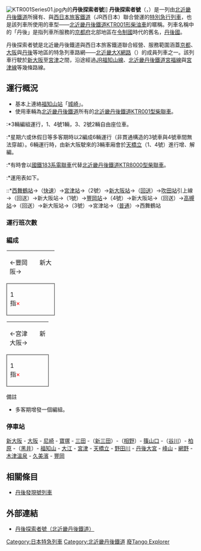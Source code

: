 [[File:KTR001Series01.jpg|thumb]]內的'''丹後探索者號''']]
'''丹後探索者號'''（{{lang-ja|タンゴエクスプローラー}}，{{lang-en|Tango Explorer}}）是一列由[[北近畿丹後鐵道|北近畿丹後鐵道]]所擁有、與[[西日本旅客鐵道|西日本旅客鐵道]]（JR西日本）聯合營運的[[特別急行列車|特別急行列車]]，也是該列車所使用的車型——[[北近畿丹後鐵道KTR001形柴油車|北近畿丹後鐵道KTR001形柴油車]]的暱稱。列車名稱中的「丹後」是指列車所服務的[[京都府|京都府]]北部地區在[[令制國|令制國]]時代的舊名，[[丹後國|丹後國]]。

丹後探索者號是北近畿丹後鐵道與西日本旅客鐵道聯合經營、服務範圍涵蓋[[京都市|京都]]、[[大阪市|大阪]]與[[丹後|丹後]]等地區的特急列車路網——[[北近畿大X網路|北近畿大X網路]]（{{lang|ja|北近畿ビッグXネットワーク}}）的成員列車之一。該列車行駛於[[新大阪站|新大阪]]至[[宮津站|宮津]]之間，沿途經過[[福知山線|JR福知山線]]、[[北近畿丹後鐵道|北近畿丹後鐵道]][[宮福線|宮福線]]與[[宮津線|宮津線]]等幾條路線。

==運行概況==
*基本上連絡[[福知山站|福知山站]]「[[城崎_(列車)|城崎]]」。
*使用車輛為[[北近畿丹後鐵道|北近畿丹後鐵道]]所有的[[北近畿丹後鐵道KTR001型柴聯車|北近畿丹後鐵道KTR001型柴聯車]]。
:*3輛編組運行，1、4號1輛，3、2號2輛自由座位車。
:*星期六或休假日等多客期時以2編成6輛運行（非貫通構造的3號車與4號車間無法穿越）。6輛運行時，由新大阪駛來的3輛車廂會於[[天橋立車站|天橋立]]（1、4號）進行增、解編。
:*有時會以[[國鐵183系電聯車|國鐵183系電聯車]]代替[[北近畿丹後鐵道KTR8000型柴聯車|北近畿丹後鐵道KTR8000型柴聯車]]。
:*運用表如下。
::*[[西舞鶴站|西舞鶴站]]→（[[快速列車|快速]]）→[[宮津站|宮津站]]→（2號）→[[新大阪站|新大阪站]]→（[[回送|回送]]）→[[吹田站_(JR西日本)|吹田站]]引上線→（回送）→新大阪站→（1號）→[[豐岡站_(兵庫縣)|豐岡站]]→（4號）→新大阪站→（回送）→[[高槻站|高槻站]]→（回送）→新大阪站→（3號）→宮津站→（[[普通列車|普通]]）→西舞鶴站
===運行班次數===
===編成===
{| border=0 cellspacing=0 cellpadding=1
|-
|colspan=6 align=left|←豐岡　　新大阪→　　　　　　
|-

|style="width:35px; border-top:solid 2px gray; border-left:solid 2px gray; border-bottom:solid 2px gray; border-right:solid 2px gray;"|1<br>指<span style="color:red;">×</span>
|style="width:35px; border-top:solid 2px gray; border-bottom:solid 2px gray; border-right:solid 2px gray;"|2<br>'''自'''<span style="color:red;">×</span>
|style="width:35px; border-top:solid 2px gray; border-bottom:solid 2px gray; border-right:solid 2px gray;"|3<br>指<span style="color:red;">×</span>
|}

{| border=0 cellspacing=0 cellpadding=1
|-
|colspan=6 align=left|←宮津　　新大阪→　　　　　
|-

|style="width:35px; border-top:solid 2px gray; border-left:solid 2px gray; border-bottom:solid 2px gray; border-right:solid 2px gray;"|1<br>指<span style="color:red;">×</span>
|style="width:35px; border-top:solid 2px gray; border-bottom:solid 2px gray; border-right:solid 2px gray;"|2<br>'''自'''<span style="color:red;">×</span>
|style="width:35px; border-top:solid 2px gray; border-bottom:solid 2px gray; border-right:solid 2px gray;"|3<br>'''自'''<span style="color:red;">×</span>
|}
;備註
*多客期增發一個編組。

===停車站===
[[新大阪站|新大阪]] - [[大阪站|大阪]] - [[尼崎站_(JR西日本)|尼崎]] - [[寶塚站|寶塚]] - [[三田站_(兵庫縣)|三田]] -（[[新三田站|新三田]]）-（[[相野站|相野]]）- [[篠山口站|篠山口]] -（[[谷川站|谷川]]）- [[柏原站_(兵庫縣)|柏原]] -（[[黑井站_(兵庫縣)|黑井]]）- [[福知山站|福知山]] - [[大江站_(京都府)|大江]] - [[宮津站|宮津]] - [[天橋立站|天橋立]] - [[野田川站|野田川]] - [[丹後大宮站|丹後大宮]] - [[峰山站|峰山]] - [[網野站|網野]] - [[木津溫泉站|木津溫泉]] -  [[久美濱站|久美濱]] - [[豐岡站_(兵庫縣)|豐岡]]

==相關條目==
* [[丹後發現號列車|丹後發現號列車]]

==外部連結==
* {{ja}}[https://web.archive.org/web/20100127164956/http://ktr-tetsudo.jp/ktr/train/explorer.html 丹後探索者號（北近畿丹後鐵道）]

{{DEFAULTSORT: Tango Explorer}}



[[Category:日本特急列車|Category:日本特急列車]]
[[Category:北近畿丹後鐵道|Category:北近畿丹後鐵道]]
[[Category:西日本旅客鐵道列車|廢Tango Explorer]]